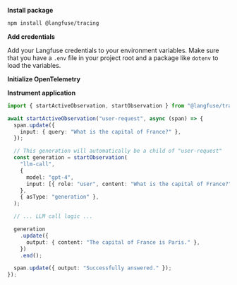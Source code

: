 **Install package**
```sh
npm install @langfuse/tracing
```

**Add credentials**

Add your Langfuse credentials to your environment variables. Make sure that you have a `.env` file in your project root and a package like `dotenv` to load the variables.


<EnvJS />

**Initialize OpenTelemetry**

<SetupOtelJS />

**Instrument application**

```ts filename="server.ts"
import { startActiveObservation, startObservation } from "@langfuse/tracing";

await startActiveObservation("user-request", async (span) => {
  span.update({
    input: { query: "What is the capital of France?" },
  });

  // This generation will automatically be a child of "user-request"
  const generation = startObservation(
    "llm-call",
    {
      model: "gpt-4",
      input: [{ role: "user", content: "What is the capital of France?" }],
    },
    { asType: "generation" },
  );

  // ... LLM call logic ...

  generation
    .update({
      output: { content: "The capital of France is Paris." },
    })
    .end();

  span.update({ output: "Successfully answered." });
});
```
